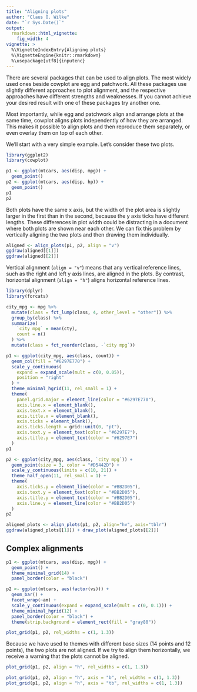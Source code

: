 ```yaml
---
title: "Aligning plots"
author: "Claus O. Wilke"
date: "`r Sys.Date()`"
output:
  rmarkdown::html_vignette:
    fig_width: 4
vignette: >
  %\VignetteIndexEntry{Aligning plots}
  %\VignetteEngine{knitr::rmarkdown}
  %\usepackage[utf8]{inputenc}
---
```


There are several packages that can be used to align plots. The most widely used ones beside cowplot are egg and patchwork. All these packages use slightly different approaches to plot alignment, and the respective approaches have different strengths and weaknesses. If you cannot achieve your desired result with one of these packages try another one.

Most importantly, while egg and patchwork align and arrange plots at the same time, cowplot aligns plots independently of how they are arranged. This makes it possible to align plots and then reproduce them separately, or even overlay them on top of each other.

We'll start with a very simple example. Let's consider these two plots.

```r
library(ggplot2)
library(cowplot)

p1 <- ggplot(mtcars, aes(disp, mpg)) + 
  geom_point()
p2 <- ggplot(mtcars, aes(disp, hp)) + 
  geom_point()
p1
p2
```

Both plots have the same x axis, but the width of the plot area is slightly larger in the first than in the second, because the y axis ticks have different lengths. These differences in plot width could be distracting in a document where both plots are shown near each other. We can fix this problem by vertically aligning the two plots and then drawing them individually.

```r
aligned <- align_plots(p1, p2, align = "v")
ggdraw(aligned[[1]])
ggdraw(aligned[[2]])
```

Vertical alignment (`align = "v"`) means that any vertical reference lines, such as the right and left y axis lines, are aligned in the plots. By contrast, horizontal alignment (`align = "h"`) aligns horizontal reference lines.

```r
library(dplyr)
library(forcats)

city_mpg <- mpg %>%
  mutate(class = fct_lump(class, 4, other_level = "other")) %>%
  group_by(class) %>%
  summarize(
    `city mpg` = mean(cty),
    count = n()
  ) %>% 
  mutate(class = fct_reorder(class, -`city mpg`))

p1 <- ggplot(city_mpg, aes(class, count)) +
  geom_col(fill = "#6297E770") + 
  scale_y_continuous(
    expand = expand_scale(mult = c(0, 0.05)),
    position = "right"
  ) +
  theme_minimal_hgrid(11, rel_small = 1) +
  theme(
    panel.grid.major = element_line(color = "#6297E770"),
    axis.line.x = element_blank(),
    axis.text.x = element_blank(),
    axis.title.x = element_blank(),
    axis.ticks = element_blank(),
    axis.ticks.length = grid::unit(0, "pt"),
    axis.text.y = element_text(color = "#6297E7"),
    axis.title.y = element_text(color = "#6297E7")
  )
p1

p2 <- ggplot(city_mpg, aes(class, `city mpg`)) + 
  geom_point(size = 3, color = "#D5442D") + 
  scale_y_continuous(limits = c(10, 21)) +
  theme_half_open(11, rel_small = 1) +
  theme(
    axis.ticks.y = element_line(color = "#BB2D05"),
    axis.text.y = element_text(color = "#BB2D05"),
    axis.title.y = element_text(color = "#BB2D05"),
    axis.line.y = element_line(color = "#BB2D05")
  )
p2

aligned_plots <- align_plots(p1, p2, align="hv", axis="tblr")
ggdraw(aligned_plots[[1]]) + draw_plot(aligned_plots[[2]])
```


## Complex alignments

```r
p1 <- ggplot(mtcars, aes(disp, mpg)) + 
  geom_point() +
  theme_minimal_grid(14) + 
  panel_border(color = "black")

p2 <- ggplot(mtcars, aes(factor(vs))) + 
  geom_bar() + 
  facet_wrap(~am) +
  scale_y_continuous(expand = expand_scale(mult = c(0, 0.1))) +
  theme_minimal_hgrid(12) +
  panel_border(color = "black") +
  theme(strip.background = element_rect(fill = "gray80"))

plot_grid(p1, p2, rel_widths = c(1, 1.3))
```

Because we have used to themes with different base sizes (14 points and 12 points), the two plots are not aligned. If we try to align them horizontally, we receive a warning that the plots cannot be aligned.

```r
plot_grid(p1, p2, align = "h", rel_widths = c(1, 1.3))
```


```r
plot_grid(p1, p2, align = "h", axis = "b", rel_widths = c(1, 1.3))
plot_grid(p1, p2, align = "h", axis = "tb", rel_widths = c(1, 1.3))
```
